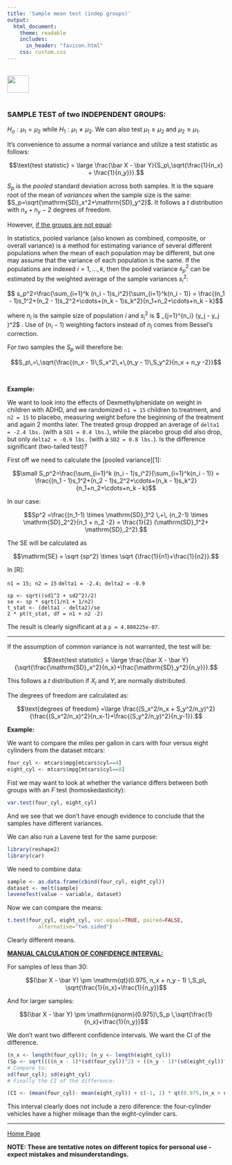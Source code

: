 ```yaml
---
title: 'Sample mean test (indep groups)'
output: 
  html_document:
    theme: readable
    includes:
      in_header: "favicon.html" 
    css: custom.css
---
```


<br>
<a href="http://rinterested.github.io/statistics/index.html">
<img HEIGHT="40" WIDTH="50" src="logo.PNG"></a>
<br><br>


### SAMPLE TEST of two INDEPENDENT GROUPS:


$H_o: \mu_1=\mu_2$ while $H_1: \mu_1\neq \mu_2$. We can also test $\mu_1 \geq \mu_2$ and $\mu_2 \geq \mu_1$.

It's convenience to assume a normal variance and utilize a test statistic as follows:

$$\text{test statistic} = \large \frac{\bar X - \bar Y}{S_p\,\sqrt{\frac{1}{n_x} + \frac{1}{n_y}}}.$$ 

$S_p$ is the *pooled* standard deviation across both samples. It is the square root of the mean of *variances* when the sample size is the same: $S_p=\sqrt{\mathrm{SD}_x^2+\mathrm{SD}_y^2}$. It follows a $t$ distribution with $n_x + n_y - 2$ degrees of freedom.

However, [if the groups are not equal](https://en.wikipedia.org/wiki/Pooled_variance): 

In statistics, pooled variance (also known as combined, composite, or overall variance) is a method for estimating variance of several different populations when the mean of each population may be different, but one may assume that the variance of each population is the same. If the populations are indexed $i = 1,\ldots,k$, then the pooled variance $s_p^2$ can be estimated by the weighted average of the sample variances $s^2_i$:

$$ s_p^2=\frac{\sum_{i=1}^k (n_i - 1)s_i^2}{\sum_{i=1}^k(n_i - 1)} = \frac{(n_1 - 1)s_1^2+(n_2 - 1)s_2^2+\cdots+(n_k - 1)s_k^2}{n_1+n_2+\cdots+n_k - k}$$

where $n_i$ is the sample size of population $i$ and $s^2_i$ is $ \frac{1}{n_i-1} \sum_{j=1}^{n_i} \left(y_j - \bar y_j \right)^2$ . Use of $(n_i-1)$ weighting factors instead of $n_i$ comes from Bessel's correction.

For two samples the $S_p$ will therefore be:

$$S_p\,=\,\sqrt{\frac{(n_x - 1)\,S_x^2\,+\,(n_y - 1)\,S_y^2}{n_x + n_y -2}}$$

<br>

**Example:**

We want to look into the effects of Dexmethylphenidate on weight in children with ADHD, and we randomized `n1 = 15` children to treatment, and `n2 = 15` to placebo, measuring weight before the beginning of the treatment and again 2 months later. The treated group dropped an average of `delta1 = -2.4 lbs.` (with a `SD1 = 0.4 lbs.`), while the placebo group did also drop, but only `delta2 = -0.9 lbs.` (with a `SD2 = 0.8 lbs.`). Is the difference significant (two-tailed test)?

First off we need to calculate the [pooled variance][1]:

$$\small S_p^2=\frac{\sum_{i=1}^k (n_i - 1)s_i^2}{\sum_{i=1}^k(n_i - 1)} = \frac{(n_1 - 1)s_1^2+(n_2 - 1)s_2^2+\cdots+(n_k - 1)s_k^2}{n_1+n_2+\cdots+n_k - k}$$

In our case: 

$$Sp^2 =\frac{(n_1-1) \times \mathrm{SD}_1^2 \,+\, (n_2-1) \times \mathrm{SD}_2^2}{n_1 + n_2 -2} = \frac{1}{2} (\mathrm{SD}_1^2+ \mathrm{SD}_2^2).$$ 

The SE will be calculated as 

$$\mathrm{SE} = \sqrt {sp^2} \times \sqrt {\frac{1}{n1}+\frac{1}{n2}}.$$ 

In [R]: 

`n1 = 15; n2 = 15`
`delta1 = -2.4; delta2 = -0.9`

    sp <- sqrt((sd1^2 + sd2^2)/2)
    se <- sp * sqrt(1/n1 + 1/n2)
    t_stat <- (delta1 - delta2)/se
    2 * pt(t_stat, df = n1 + n2 -2)

The result is clearly significant at a `p = 4.880225e-07`.



---

If the assumption of common variance is not warranted, the test will be:

$$\text{test statistic} = \large \frac{\bar X - \bar Y}{\sqrt{\frac{\mathrm{SD}_x^2}{n_x}+\frac{\mathrm{SD}_y^2}{n_y}}}.$$

This follows a $t$ distribution if $X_i$ and $Y_i$ are normally distributed.

The degrees of freedom are calculated as:

$$\text{degrees of freedom} =\large \frac{(S_x^2/n_x + S_y^2/n_y)^2}{\frac{(S_x^2/n_x)^2}{n_x-1}+\frac{(S_y^2/n_y)^2}{n_y-1}}.$$

**Example:**

We want to compare the miles per gallon in cars with four versus eight cylinders from the dataset mtcars:

```r
four_cyl <- mtcars$mpg[mtcars$cyl==4]
eight_cyl <- mtcars$mpg[mtcars$cyl==8]
```

Fist we may want to look at whether the variance differs between both groups with an $F$ test (homoskedasticity):

```r
var.test(four_cyl, eight_cyl)
```

And we see that we don't have enough evidence to conclude that the samples have different variances.

We can also run a Lavene test for the same purpose:

```r
library(reshape2)
library(car)
```

We need to combine data:

```r
sample <- as.data.frame(cbind(four_cyl, eight_cyl))
dataset <- melt(sample)
leveneTest(value ~ variable, dataset)
```

Now we can compare the means:

```r
t.test(four_cyl, eight_cyl, var.equal=TRUE, paired=FALSE, 
          alternative="two.sided")
```

Clearly different means.

**[MANUAL CALCULATION OF CONFIDENCE INTERVAL:](http://sphweb.bumc.bu.edu/otlt/MPH-Modules/BS/BS704_Confidence_Intervals/BS704_Confidence_Intervals5.html)**

For samples of less than 30:

$$(\bar X - \bar Y) \pm \mathrm{qt}(0.975, n_x + n_y - 1) \,S_p\, \sqrt{\frac{1}{n_x}+\frac{1}{n_y}}$$

And for larger samples:

$$(\bar X - \bar Y) \pm \mathrm{qnorm}(0.975)\,S_p \,\sqrt{\frac{1}{n_x}+\frac{1}{n_y}}$$

We don't want two different confidence intervals. We want the CI of the difference.

```r
(n_x <- length(four_cyl)); (n_y <- length(eight_cyl))
(Sp <- sqrt((((n_x - 1)*(sd(four_cyl))^2) + ((n_y - 1)*(sd(eight_cyl))^2))/(n_x + n_y - 2)))
# Compare to:
sd(four_cyl); sd(eight_cyl)
# Finally the CI of the difference:

(CI <- (mean(four_cyl)- mean(eight_cyl)) + c(-1, 1) * qt(0.975,(n_x + n_y-2)) * Sp * sqrt(1/n_x + 1/n_y))
```

This interval clearly does not include a zero diference: the four-cylinder vehicles have a higher mileage than the eight-cylinder cars.

---
<a href="http://rinterested.github.io/statistics/index.html">Home Page</a>

**NOTE: These are tentative notes on different topics for personal use - expect mistakes and misunderstandings.**